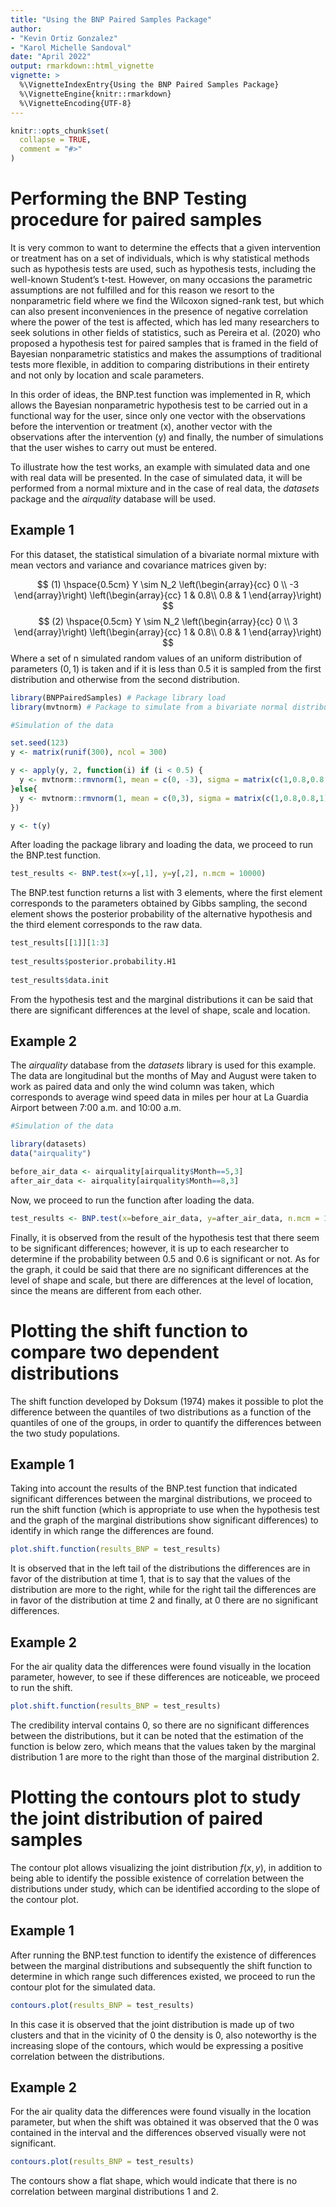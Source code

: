 ```yaml
---
title: "Using the BNP Paired Samples Package"
author:
- "Kevin Ortiz Gonzalez"
- "Karol Michelle Sandoval"
date: "April 2022"
output: rmarkdown::html_vignette
vignette: >
  %\VignetteIndexEntry{Using the BNP Paired Samples Package}
  %\VignetteEngine{knitr::rmarkdown}
  %\VignetteEncoding{UTF-8}
---
```


```r
knitr::opts_chunk$set(
  collapse = TRUE,
  comment = "#>"
)
```

# Performing the BNP Testing procedure for paired samples

It is very common to want to determine the effects that a given intervention or treatment has on a set of individuals, which is why statistical methods such as hypothesis tests are used, such as hypothesis tests, including the well-known Student's t-test. However, on many occasions the parametric assumptions are not fulfilled and for this reason we resort to the nonparametric field where we find the Wilcoxon signed-rank test, but which can also present inconveniences in the presence of negative correlation where the power of the test is affected, which has led many researchers to seek solutions in other fields of statistics, such as Pereira et al. (2020) who proposed a hypothesis test for paired samples that is framed in the field of Bayesian nonparametric statistics and makes the assumptions of traditional tests more flexible, in addition to comparing distributions in their entirety and not only by location and scale parameters.

In this order of ideas, the BNP.test function was implemented in R, which allows the Bayesian nonparametric hypothesis test to be carried out in a functional way for the user, since only one vector with the observations before the intervention or treatment (x), another vector with the observations after the intervention (y) and finally, the number of simulations that the user wishes to carry out must be entered.


To illustrate how the test works, an example with simulated data and one with real data will be presented. In the case of simulated data, it will be performed from a normal mixture and in the case of real data, the $datasets$ package and the $airquality$ database will be used.


## Example 1 

For this dataset, the statistical simulation of a bivariate normal mixture with mean vectors and variance and covariance matrices given by:

$$
(1) \hspace{0.5cm} Y \sim N_2 \left(\begin{array}{cc} 
0 \\
-3
\end{array}\right)
\left(\begin{array}{cc} 
1 & 0.8\\ 
0.8 & 1
\end{array}\right)
$$
$$
(2) \hspace{0.5cm} Y \sim N_2 \left(\begin{array}{cc} 
0 \\
3
\end{array}\right)
\left(\begin{array}{cc} 
1 & 0.8\\ 
0.8 & 1
\end{array}\right)
$$
Where a set of n simulated random values of an uniform distribution of parameters $(0,1)$ is taken and if it is less than 0.5 it is sampled from the first distribution and otherwise from the second distribution.

```r
library(BNPPairedSamples) # Package library load
library(mvtnorm) # Package to simulate from a bivariate normal distribution

#Simulation of the data

set.seed(123)
y <- matrix(runif(300), ncol = 300)

y <- apply(y, 2, function(i) if (i < 0.5) {
  y <- mvtnorm::rmvnorm(1, mean = c(0, -3), sigma = matrix(c(1,0.8,0.8,1),nrow = 2,byrow = T))
}else{
  y <- mvtnorm::rmvnorm(1, mean = c(0,3), sigma = matrix(c(1,0.8,0.8,1),nrow = 2,byrow = T))
})

y <- t(y)

```

After loading the package library and loading the data, we proceed to run the BNP.test function.


```r

test_results <- BNP.test(x=y[,1], y=y[,2], n.mcm = 10000)

```

The BNP.test function returns a list with 3 elements, where the first element corresponds to the parameters obtained by Gibbs sampling, the second element shows the posterior probability of the alternative hypothesis and the third element corresponds to the raw data.


```r

test_results[[1]][1:3]
  
test_results$posterior.probability.H1
  
test_results$data.init

```

From the hypothesis test and the marginal distributions it can be said that there are significant differences at the level of shape, scale and location.


## Example 2

The $airquality$ database from the $datasets$ library is used for this example. The data are longitudinal but the months of May and August were taken to work as paired data and only the wind column was taken, which corresponds to average wind speed data in miles per hour at La Guardia Airport between 7:00 a.m. and 10:00 a.m.


```r


#Simulation of the data

library(datasets)
data("airquality")

before_air_data <- airquality[airquality$Month==5,3]
after_air_data <- airquality[airquality$Month==8,3]

```

Now, we proceed to run the function after loading the data.

```r


test_results <- BNP.test(x=before_air_data, y=after_air_data, n.mcm = 10000)

```

Finally, it is observed from the result of the hypothesis test that there seem to be significant differences; however, it is up to each researcher to determine if the probability between 0.5 and 0.6 is significant or not. As for the graph, it could be said that there are no significant differences at the level of shape and scale, but there are differences at the level of location, since the means are different from each other. 


# Plotting the shift function to compare two dependent distributions

The shift function developed by Doksum (1974) makes it possible to plot the difference between the quantiles of two distributions as a function of the quantiles of one of the groups, in order to quantify the differences between the two study populations.

## Example 1

Taking into account the results of the BNP.test function that indicated significant differences between the marginal distributions, we proceed to run the shift function (which is appropriate to use when the hypothesis test and the graph of the marginal distributions show significant differences) to identify in which range the differences are found.

```r

plot.shift.function(results_BNP = test_results)
```

It is observed that in the left tail of the distributions the differences are in favor of the distribution at time 1, that is to say that the values of the distribution are more to the right, while for the right tail the differences are in favor of the distribution at time 2 and finally, at 0 there are no significant differences.


## Example 2

For the air quality data the differences were found visually in the location parameter, however, to see if these differences are noticeable, we proceed to run the shift.

```r
plot.shift.function(results_BNP = test_results)
```

The credibility interval contains 0, so there are no significant differences between the distributions, but it can be noted that the estimation of the function is below zero, which means that the values taken by the marginal distribution 1 are more to the right than those of the marginal distribution 2.


# Plotting the contours plot to study the joint distribution of paired samples

The contour plot allows visualizing the joint distribution $f(x,y)$, in addition to being able to identify the possible existence of correlation between the distributions under study, which can be identified according to the slope of the contour plot. 

## Example 1

After running the BNP.test function to identify the existence of differences between the marginal distributions and subsequently the shift function to determine in which range such differences existed, we proceed to run the contour plot for the simulated data.

```r
contours.plot(results_BNP = test_results)
```

In this case it is observed that the joint distribution is made up of two clusters and that in the vicinity of 0 the density is 0, also noteworthy is the increasing slope of the contours, which would be expressing a positive correlation between the distributions.


## Example 2

For the air quality data the differences were found visually in the location parameter, but when the shift was obtained it was observed that the 0 was contained in the interval and the differences observed visually were not significant.

```r

contours.plot(results_BNP = test_results)
```

The contours show a flat shape, which would indicate that there is no correlation between marginal distributions 1 and 2. 
